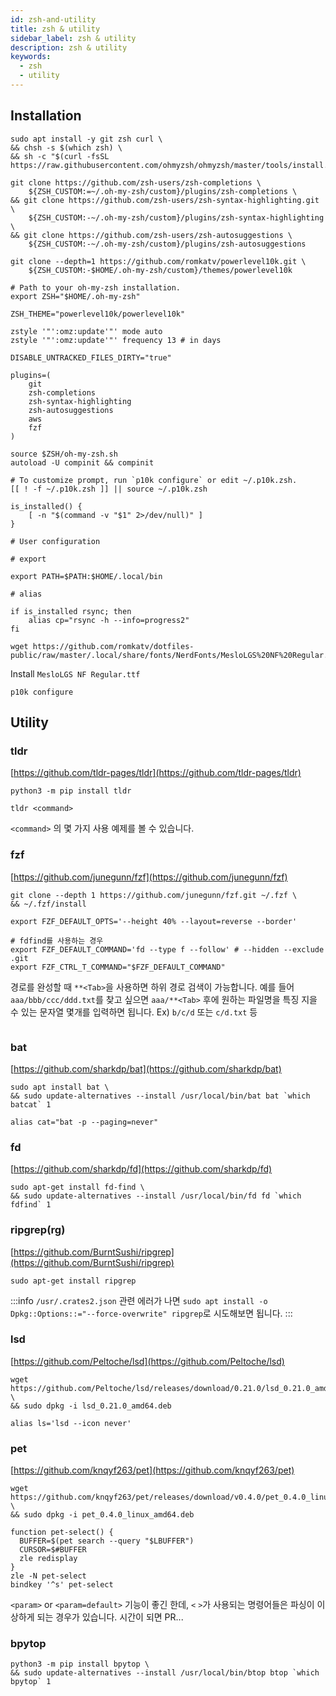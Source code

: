 ```yaml
---
id: zsh-and-utility
title: zsh & utility
sidebar_label: zsh & utility
description: zsh & utility
keywords:
  - zsh
  - utility
---
```



## Installation

```shell
sudo apt install -y git zsh curl \
&& chsh -s $(which zsh) \
&& sh -c "$(curl -fsSL https://raw.githubusercontent.com/ohmyzsh/ohmyzsh/master/tools/install.sh)"
```

```shell
git clone https://github.com/zsh-users/zsh-completions \
    ${ZSH_CUSTOM:=~/.oh-my-zsh/custom}/plugins/zsh-completions \
&& git clone https://github.com/zsh-users/zsh-syntax-highlighting.git \
    ${ZSH_CUSTOM:-~/.oh-my-zsh/custom}/plugins/zsh-syntax-highlighting \
&& git clone https://github.com/zsh-users/zsh-autosuggestions \
    ${ZSH_CUSTOM:-~/.oh-my-zsh/custom}/plugins/zsh-autosuggestions
```

```shell
git clone --depth=1 https://github.com/romkatv/powerlevel10k.git \
    ${ZSH_CUSTOM:-$HOME/.oh-my-zsh/custom}/themes/powerlevel10k
```

```shell title=".zshrc"
# Path to your oh-my-zsh installation.
export ZSH="$HOME/.oh-my-zsh"

ZSH_THEME="powerlevel10k/powerlevel10k"

zstyle '"':omz:update'"' mode auto
zstyle '"':omz:update'"' frequency 13 # in days

DISABLE_UNTRACKED_FILES_DIRTY="true"

plugins=(
    git
    zsh-completions
    zsh-syntax-highlighting
    zsh-autosuggestions
    aws
    fzf
)

source $ZSH/oh-my-zsh.sh
autoload -U compinit && compinit

# To customize prompt, run `p10k configure` or edit ~/.p10k.zsh.
[[ ! -f ~/.p10k.zsh ]] || source ~/.p10k.zsh

is_installed() {
    [ -n "$(command -v "$1" 2>/dev/null)" ]
}

# User configuration

# export

export PATH=$PATH:$HOME/.local/bin

# alias

if is_installed rsync; then
    alias cp="rsync -h --info=progress2"
fi
```

```shell
wget https://github.com/romkatv/dotfiles-public/raw/master/.local/share/fonts/NerdFonts/MesloLGS%20NF%20Regular.ttf
```

Install `MesloLGS NF Regular.ttf`

```shell
p10k configure
```

## Utility

### tldr

[https://github.com/tldr-pages/tldr](https://github.com/tldr-pages/tldr)

```shell
python3 -m pip install tldr
```

```shell
tldr <command>
```

`<command>` 의 몇 가지 사용 예제를 볼 수 있습니다.

### fzf

[https://github.com/junegunn/fzf](https://github.com/junegunn/fzf)

```shell
git clone --depth 1 https://github.com/junegunn/fzf.git ~/.fzf \
&& ~/.fzf/install
```

```shell title=".zshrc"
export FZF_DEFAULT_OPTS='--height 40% --layout=reverse --border'

# fdfind를 사용하는 경우
export FZF_DEFAULT_COMMAND='fd --type f --follow' # --hidden --exclude .git
export FZF_CTRL_T_COMMAND="$FZF_DEFAULT_COMMAND"
```

경로를 완성할 때 `**<Tab>`을 사용하면 하위 경로 검색이 가능합니다. 예를 들어 `aaa/bbb/ccc/ddd.txt`를 찾고 싶으면 `aaa/**<Tab>` 후에 원하는 파일명을 특징 지을 수 있는 문자열 몇개를 입력하면 됩니다. Ex) `b/c/d` 또는 `c/d.txt` 등

<center>
  <Image
    img={require("@site/static/img/linux/linux-tools/zsh-and-utility/fzf-test.png")}
    width={750}
  />
</center>

### bat

[https://github.com/sharkdp/bat](https://github.com/sharkdp/bat)

```shell
sudo apt install bat \
&& sudo update-alternatives --install /usr/local/bin/bat bat `which batcat` 1
```

```shell title=".zshrc"
alias cat="bat -p --paging=never"
```

### fd

[https://github.com/sharkdp/fd](https://github.com/sharkdp/fd)

```shell
sudo apt-get install fd-find \
&& sudo update-alternatives --install /usr/local/bin/fd fd `which fdfind` 1
```

### ripgrep(rg)

[https://github.com/BurntSushi/ripgrep](https://github.com/BurntSushi/ripgrep)

```shell
sudo apt-get install ripgrep
```

:::info
`/usr/.crates2.json` 관련 에러가 나면 `sudo apt install -o Dpkg::Options::="--force-overwrite" ripgrep`로 시도해보면 됩니다.
:::

### lsd

[https://github.com/Peltoche/lsd](https://github.com/Peltoche/lsd)

```shell
wget https://github.com/Peltoche/lsd/releases/download/0.21.0/lsd_0.21.0_amd64.deb \
&& sudo dpkg -i lsd_0.21.0_amd64.deb
```

```shell
alias ls='lsd --icon never'
```

### pet

[https://github.com/knqyf263/pet](https://github.com/knqyf263/pet)

```shell
wget https://github.com/knqyf263/pet/releases/download/v0.4.0/pet_0.4.0_linux_amd64.deb \
&& sudo dpkg -i pet_0.4.0_linux_amd64.deb
```

```shell title=".zshrc"
function pet-select() {
  BUFFER=$(pet search --query "$LBUFFER")
  CURSOR=$#BUFFER
  zle redisplay
}
zle -N pet-select
bindkey '^s' pet-select
```

`<param>` or `<param=default>` 기능이 좋긴 한데, `<` `>`가 사용되는 명령어들은 파싱이 이상하게 되는 경우가 있습니다. 시간이 되면 PR...

### bpytop

```shell
python3 -m pip install bpytop \
&& sudo update-alternatives --install /usr/local/bin/btop btop `which bpytop` 1
```
